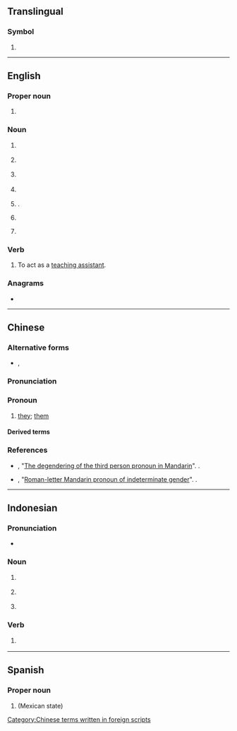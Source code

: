 {{also|Appendix:Variations of "ta"}}
==Translingual==
{{wikipedia}}

===Symbol===
{{mul-symbol}}

# {{SI-unit-abb|tera|ampere|[[electrical current]]}}

----

==English==

===Proper noun===
{{en-proper noun}}

# {{initialism of|en|Territorial Army}}

===Noun===
{{en-noun|~}}

# {{lb|en|countable}} {{initialism of|en|[[transportation]] [[authority]]}}
# {{lb|en|countable}} {{initialism of|en|teaching assistant}}
# {{lb|en|countable}} {{initialism of|en|travel agent}}
# {{lb|en|countable}} {{initialism of|en|[[target]] [[audience]]}}
# {{lb|en|countable|aviation}} {{init of|en|traffic advisory|nodot=1}} {{gloss|a type of [[TCAS]] warning}}.
# {{lb|en|uncountable}} {{initialism of|en|transactional analysis}}
# {{lb|en|uncountable|insurance}} {{initialism of|en|term assurance}}

===Verb===
{{en-verb|TAs|TAing|TAed|pres_3sg2=TA's|pres_ptc2=TA'ing|past2=TAd|past3=TA'ed|past4=TA'd}}

# {{lb|en|intransitive}} To act as a [[teaching assistant]].
#: {{ux|en|The university offered me a chance to '''TA''' this semester.}}

===Anagrams===
* {{anagrams|en|a=at|'at|A-T|A/T|AT|at|at-}}

----

==Chinese==

===Alternative forms===
* {{l|zh|ta}}, {{l|zh|Ta}}

===Pronunciation===
{{zh-pron
|m=tā
|cat=pronoun
}}

===Pronoun===
{{head|zh|pronoun}}

# {{lb|zh|Internet slang}} {{n-g|An alternative spelling of the third-person pronoun {{zh-l|他}}/{{zh-l|她}} that is explicitly gender-neutral:}} [[they]]; [[them]]

====Derived terms====
{{zh-der|TA們}}

===References===
* {{w|Victor Mair}}, "[http://languagelog.ldc.upenn.edu/nll/?p=8937 The degendering of the third person pronoun in Mandarin]". {{w|Language Log}}.
* {{w|Victor Mair}}, "[http://languagelog.ldc.upenn.edu/nll/?p=27280 Roman-letter Mandarin pronoun of indeterminate gender]". {{w|Language Log}}.

[[Category:Chinese terms written in foreign scripts]]

----

==Indonesian==

===Pronunciation===
* {{IPA|id|[ˈtea]}}

===Noun===
{{id-noun}}

# {{lb|id|education}} {{initialism of|id|tahun ajaran}}
# {{lb|id|education}} {{initialism of|id|tahun akademik}}
# {{lb|id|education}} {{initialism of|id|tugas akhir}}

===Verb===
{{head|id|verb}}

# {{lb|id|education|colloquial}} {{initialism of|id|titip absen}}

----

==Spanish==

===Proper noun===
{{head|es|proper noun}}

# {{abbreviation of|es|Tamaulipas}} (Mexican state)